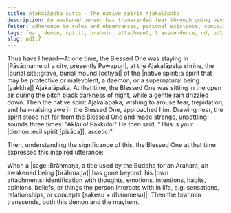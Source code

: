 ```yaml
---
title: Ajakalāpaka sutta - The native spirit Ajakalāpaka
description: An awakened person has transcended fear through going beyond their own attachments.
fetter: adherence to rules and observances, personal existence, conceit, ignorance
tags: fear, demon, spirit, brahmin, attachment, transcendence, ud, ud1
slug: ud1.7
---
```


Thus have I heard—At one time, the Blessed One was staying in |Pāvā::name of a city, presently Pawapuri|, at the Ajakalāpaka shrine, the |burial site::grave, burial mound [cetiya]| of the |native spirit::a spirit that may be protective or malevolent, a daemon, or a supernatural being [yakkha]| Ajakalāpaka. At that time, the Blessed One was sitting in the open air during the pitch black darkness of night, while a gentle rain drizzled down. Then the native spirit Ajakalāpaka, wishing to arouse fear, trepidation, and hair-raising awe in the Blessed One, approached him. Drawing near, the spirit stood not far from the Blessed One and made strange, unsettling sounds three times: "Akkulo! Pakkulo!" He then said, "This is your |demon::evil spirit [pisāca]|, ascetic!"

Then, understanding the significance of this, the Blessed One at that time expressed this inspired utterance:

When a |sage::Brāhmaṇa, a title used by the Buddha for an Arahant, an awakened being [brāhmaṇa]| has gone beyond,
his |own attachments::identification with thoughts, emotions, intentions, habits, opinions, beliefs, or things the person interacts with in life, e.g. sensations, relationships, or concepts [sakesu + dhammesu]|;
Then the brahmin transcends,
both this demon and the mayhem.